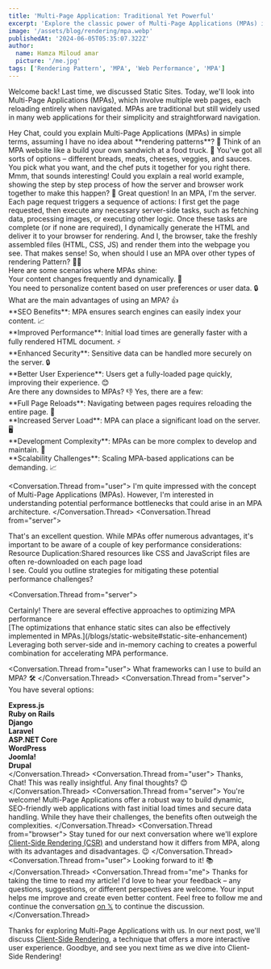 ```yaml
---
title: 'Multi-Page Application: Traditional Yet Powerful'
excerpt: 'Explore the classic power of Multi-Page Applications (MPAs) in web development, their advantages, drawbacks, and when to choose them for your project.'
image: '/assets/blog/rendering/mpa.webp'
publishedAt: '2024-06-05T05:35:07.322Z'
author:
  name: Hamza Miloud amar
  picture: '/me.jpg'
tags: ['Rendering Pattern', 'MPA', 'Web Performance', 'MPA']
---
```


Welcome back! Last time, we discussed Static Sites. Today, we'll look into Multi-Page Applications (MPAs), which involve multiple web pages, each reloading entirely when navigated. MPAs are traditional but still widely used in many web applications for their simplicity and straightforward navigation.

<Conversation>
  <Conversation.Thread from="user">
   Hey Chat, could you explain Multi-Page Applications (MPAs) in simple terms, assuming I have no idea about **rendering patterns**? 🤔
  </Conversation.Thread>
  <Conversation.Thread from="narrator">
    Think of an MPA website like a build your own sandwich at a food
    truck. 🥪 You've got all sorts of options – different breads,
    meats, cheeses, veggies, and sauces. You pick what you want, and
    the chef puts it together for you right there.
  </Conversation.Thread>
  <Conversation.Thread from="user">
    Mmm, that sounds interesting! Could you explain a real world
    example, showing the step by step process of how the server and
    browser work together to make this happen? 🤔
  </Conversation.Thread>
  <Conversation.Thread from="server">
    Great question! In an MPA, I'm the server. Each page request
    triggers a sequence of actions: I first get the page requested, then execute any necessary server-side tasks,
    such as fetching data, processing images, or executing other
    logic. Once these tasks are complete (or if none are required), I
    dynamically generate the HTML and deliver it to your browser for
    rendering.
  </Conversation.Thread>
  <Conversation.Thread from="browser">
    And I, the browser, take the freshly assembled files (HTML, CSS,
    JS) and render them into the webpage you see.
  </Conversation.Thread>
  <Conversation.Thread from="user">
    That makes sense! So, when should I use an MPA over other types of
    rendering Pattern? 🤷‍♀️
  </Conversation.Thread>
  <Conversation.Thread from="server">
    <div>Here are some scenarios where MPAs shine:</div>
    <div>Your content changes frequently and dynamically. 🔄</div>
    <div>
      You need to personalize content based on user preferences or
      user data. 🔒
    </div>
  </Conversation.Thread>
  <Conversation.Thread from="user">
    What are the main advantages of using an MPA? 👍
  </Conversation.Thread>
  <Conversation.Thread from="server">
    <div>
      **SEO Benefits**: MPA ensures search engines
      can easily index your content. 📈
    </div>
    <div>
      **Improved Performance**: Initial load times are generally faster
      with a fully rendered HTML document. ⚡
    </div>
    <div>
      **Enhanced Security**: Sensitive data can be handled more securely
      on the server. 🔒
    </div>
    <div>
      **Better User Experience**: Users get a fully-loaded page quickly,
      improving their experience. 😊
    </div>
  </Conversation.Thread>
  <Conversation.Thread from="user">
    Are there any downsides to MPAs? 👎
  </Conversation.Thread>
  <Conversation.Thread from="browser">
    Yes, there are a few:
    <div>
      **Full Page Reloads**: Navigating between pages requires reloading
      the entire page. 🔄
    </div>
    <div>
      **Increased Server Load**: MPA can place a significant load on the
      server. 🖥️
    </div>
    <div>
      **Development Complexity**: MPAs can be more complex to develop and
      maintain. 🤯
    </div>
    <div>
      **Scalability Challenges**: Scaling MPA-based applications can be
      demanding. 📈
    </div>
  </Conversation.Thread>

<Conversation.Thread from="user">
  I'm quite impressed with the concept of Multi-Page Applications
  (MPAs). However, I'm interested in understanding potential
  performance bottlenecks that could arise in an MPA architecture.
</Conversation.Thread>
<Conversation.Thread from="server">
  <div>
    That's an excellent question. While MPAs offer numerous
    advantages, it's important to be aware of a couple of key
    performance considerations:
  </div>
  <div>
    Resource Duplication:Shared resources like CSS and JavaScript
    files are often re-downloaded on each page load
  </div>
</Conversation.Thread>
<Conversation.Thread from="user">
  I see. Could you outline strategies for mitigating these potential
  performance challenges?
</Conversation.Thread>

<Conversation.Thread from="server">
  <div>
    Certainly! There are several effective approaches to optimizing
    MPA performance
  </div>
  <div>
    [The optimizations that enhance static sites can also be
    effectively implemented in
    MPAs.](/blogs/static-website#static-site-enhancement)
  </div>

   <div>Leveraging both server-side and in-memory caching to creates a powerful combination for accelerating MPA performance.</div>
</Conversation.Thread>

  <Conversation.Thread from="user">
    What frameworks can I use to build an MPA? 🛠️
  </Conversation.Thread>
  <Conversation.Thread from="server">
    You have several options:
    <div>**Express.js**</div>
    <div>**Ruby on Rails**</div>
    <div>**Django**</div>
    <div>**Laravel**</div>
    <div>**ASP.NET Core**</div>
    <div>**WordPress**</div>
    <div>**Joomla!**</div>
    <div>**Drupal**</div>
  </Conversation.Thread>
  <Conversation.Thread from="user">
    Thanks, Chat! This was really insightful. Any final thoughts? 😊
  </Conversation.Thread>
  <Conversation.Thread from="server">
    You're welcome! Multi-Page Applications offer a robust way to
    build dynamic, SEO-friendly web applications with fast initial
    load times and secure data handling. While they have their
    challenges, the benefits often outweigh the complexities.
  </Conversation.Thread>
  <Conversation.Thread from="browser">
    Stay tuned for our next conversation where we'll explore
    [Client-Side Rendering (CSR)](/blogs/client-side-rendering) and understand how it differs from
    MPA, along with its advantages and disadvantages. 😉
  </Conversation.Thread>
  <Conversation.Thread from="user">
    Looking forward to it! 📚
  </Conversation.Thread>
<Conversation.Thread from="me">
  Thanks for taking the time to read my article! I'd love to hear your
  feedback – any questions, suggestions, or different perspectives are
  welcome. Your input helps me improve and create even better content.
  Feel free to follow me and continue the conversation [on
  𝕏](https://x.com/HamzaMiloudAma1) to continue the discussion.
</Conversation.Thread>
</Conversation>

Thanks for exploring Multi-Page Applications with us. In our next post,
we'll discuss [Client-Side Rendering](/blogs/client-side-rendering),
a technique that offers a more interactive user experience. Goodbye, and
see you next time as we dive into Client-Side Rendering!
